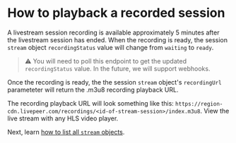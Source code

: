 
<DocsLayout title="How to playback a recorded session - Livepeer.com" description="How to playback a recorded session">

# How to playback a recorded session

A livestream session recording is available approximately 5 minutes after the livestream session has ended. When the recording is ready, the session `stream` object `recordingStatus` value will change from `waiting` to `ready`.  

> ⚠️ You will need to poll this endpoint to get the updated `recordingStatus` value. In the future, we will support webhooks.

Once the recording is ready, the the session `stream` object's `recordingUrl` parameteter will return the .m3u8 recording playback URL. 

The recording playback URL will look something like this: `https://region-cdn.livepeer.com/recordings/<id-of-stream-session>/index.m3u8`. View the live stream with any HLS video player.

Next, learn [how to list all `stream` objects](/docs/guides/api/list-all-streams).

</DocsLayout>
